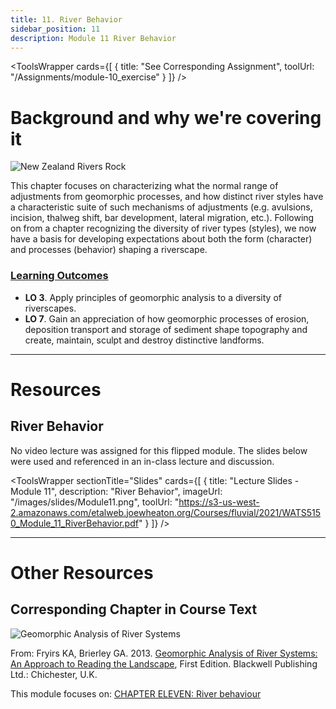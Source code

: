 ```yaml
---
title: 11. River Behavior
sidebar_position: 11
description: Module 11 River Behavior
---
```


<ToolsWrapper
  cards={[
    {
      title: "See Corresponding Assignment",
      toolUrl: "/Assignments/module-10_exercise"
    }
  ]}
/>


# Background and why we're covering it

![New Zealand Rivers Rock](/images/pics/P1010846.JPG)

This chapter focuses on characterizing what the normal range of adjustments from geomorphic processes, and how distinct river styles have a characteristic suite of such mechanisms of adjustments (e.g. avulsions, incision, thalweg shift, bar development, lateral migration, etc.). Following on from a chapter recognizing the diversity of river types (styles), we now have a basis for developing expectations about both the form (character) and processes (behavior) shaping a riverscape.


### [Learning Outcomes](/syllabus/#course-objectives)

- **LO 3**. Apply principles of geomorphic analysis to a diversity of riverscapes.
- **LO 7**. Gain an appreciation of how geomorphic processes of erosion, deposition transport and storage of sediment shape topography and create, maintain, sculpt and destroy distinctive landforms. 


------

# Resources

## River Behavior

No video lecture was assigned for this flipped module. The slides below were used and referenced in an in-class lecture and discussion.


<ToolsWrapper
  sectionTitle="Slides"
  cards={[
    {
      title: "Lecture Slides - Module 11",
      description: "River Behavior",
      imageUrl: "/images/slides/Module11.png",
      toolUrl: "https://s3-us-west-2.amazonaws.com/etalweb.joewheaton.org/Courses/fluvial/2021/WATS5150_Module_11_RiverBehavior.pdf"
    }
  ]}
/>



------------

# Other Resources

## Corresponding Chapter in Course Text

![Geomorphic Analysis of River Systems](/images/covers/ReadingLandscape.png)

From: Fryirs KA, Brierley GA. 2013. [Geomorphic Analysis of River Systems: An Approach to Reading the Landscape](https://www.wiley.com/en-au/Geomorphic+Analysis+of+River+Systems%3A+An+Approach+to+Reading+the+Landscape-p-9781405192743), First Edition. Blackwell Publishing Ltd.: Chichester, U.K.

This module focuses on: [CHAPTER ELEVEN: River behaviour](https://ebookcentral-proquest-com.dist.lib.usu.edu/lib/usu/reader.action?docID=1032536&ppg=221)